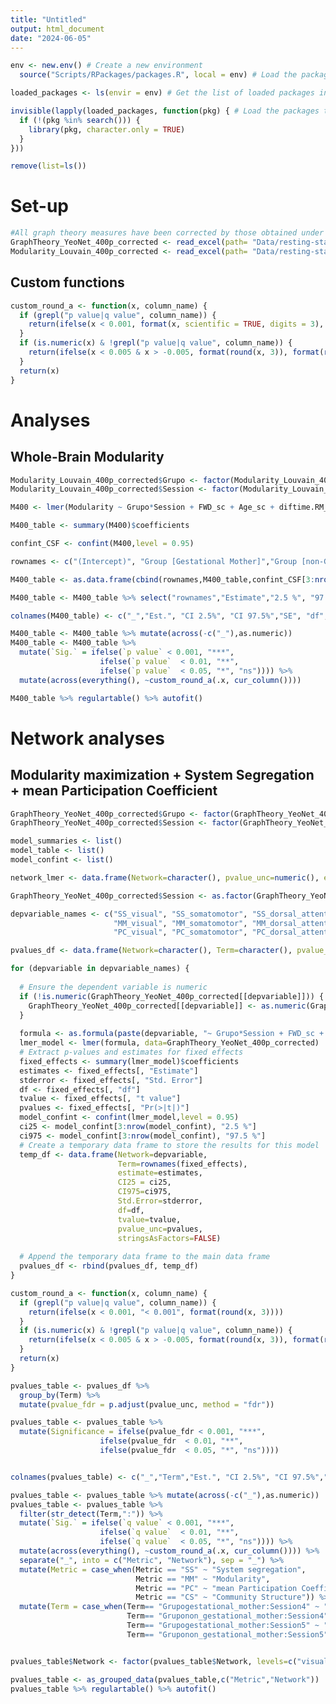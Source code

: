 ```yaml
---
title: "Untitled"
output: html_document
date: "2024-06-05"
---
```


```r
env <- new.env() # Create a new environment
  source("Scripts/RPackages/packages.R", local = env) # Load the packages into the new environment

loaded_packages <- ls(envir = env) # Get the list of loaded packages in the new environment

invisible(lapply(loaded_packages, function(pkg) { # Load the packages that are not already loaded into the global environment
  if (!(pkg %in% search())) {
    library(pkg, character.only = TRUE)
  }
}))
```

```r
remove(list=ls())
```

# Set-up

```r
#All graph theory measures have been corrected by those obtained under a null model rewiring.
GraphTheory_YeoNet_400p_corrected <- read_excel(path= "Data/resting-state/DF_GraphTheory_YeoNetworks_400p_corrected.xlsx")
Modularity_Louvain_400p_corrected <- read_excel(path= "Data/resting-state/DF_Modularity_WholeBrain_400p_corrected.xlsx")
```

## Custom functions

```r
custom_round_a <- function(x, column_name) {
  if (grepl("p value|q value", column_name)) {
    return(ifelse(x < 0.001, format(x, scientific = TRUE, digits = 3), format(round(x, 3))))
  }
  if (is.numeric(x) & !grepl("p value|q value", column_name)) {
    return(ifelse(x < 0.005 & x > -0.005, format(round(x, 3)), format(round(x, 2))))
  }
  return(x)
}
```

# Analyses

## Whole-Brain Modularity

```r
Modularity_Louvain_400p_corrected$Grupo <- factor(Modularity_Louvain_400p_corrected$Grupo, levels=c("nulliparous_women", "gestational_mother","non_gestational_mother"))
Modularity_Louvain_400p_corrected$Session <- factor(Modularity_Louvain_400p_corrected$Session, levels=c("1", "4","5"))
```

```r
M400 <- lmer(Modularity ~ Grupo*Session + FWD_sc + Age_sc + diftime.RM_sc + (1|Identity), data=Modularity_Louvain_400p_corrected)

M400_table <- summary(M400)$coefficients

confint_CSF <- confint(M400,level = 0.95)

rownames <- c("(Intercept)", "Group [Gestational Mother]","Group [non-Gestational Mother]", "Session 4", "Session 5","FWD", "Age","Inter-Session Time", "Group [Gestational Mother] x Session 4","Group [non-Gestational Mother] x Session 4","Group [Gestational Mother] x Session 5","Group [non-Gestational Mother] x Session 5")

M400_table <- as.data.frame(cbind(rownames,M400_table,confint_CSF[3:nrow(confint_CSF),]))

M400_table <- M400_table %>% select("rownames","Estimate","2.5 %", "97.5 %","Std. Error","df","t value","Pr(>|t|)") %>% add_column(Significance = NA)

colnames(M400_table) <- c("_","Est.", "CI 2.5%", "CI 97.5%","SE", "df", "t value", "p value","Sig.")

M400_table <- M400_table %>% mutate(across(-c("_"),as.numeric))
M400_table <- M400_table %>%
  mutate(`Sig.` = ifelse(`p value` < 0.001, "***",
                    ifelse(`p value`  < 0.01, "**",
                    ifelse(`p value`  < 0.05, "*", "ns")))) %>% 
  mutate(across(everything(), ~custom_round_a(.x, cur_column())))

M400_table %>% regulartable() %>% autofit()
```

# Network analyses

## Modularity maximization + System Segregation + mean Participation Coefficient

```r
GraphTheory_YeoNet_400p_corrected$Grupo <- factor(GraphTheory_YeoNet_400p_corrected$Grupo, levels=c("nulliparous_women", "gestational_mother","non_gestational_mother"))
GraphTheory_YeoNet_400p_corrected$Session <- factor(GraphTheory_YeoNet_400p_corrected$Session, levels=c("1", "4","5"))
```

```r
model_summaries <- list()
model_table <- list()
model_confint <- list()

network_lmer <- data.frame(Network=character(), pvalue_unc=numeric(), estimate=numeric(), stringsAsFactors=FALSE)

GraphTheory_YeoNet_400p_corrected$Session <- as.factor(GraphTheory_YeoNet_400p_corrected$Session)

depvariable_names <- c("SS_visual", "SS_somatomotor", "SS_dorsal_attention", "SS_ventral_attention", "SS_limbic", "SS_frontopar", "SS_default",
                       "MM_visual", "MM_somatomotor", "MM_dorsal_attention", "MM_ventral_attention", "MM_limbic", "MM_frontopar", "MM_default",
                       "PC_visual", "PC_somatomotor", "PC_dorsal_attention", "PC_ventral_attention", "PC_limbic", "PC_frontopar", "PC_default")

pvalues_df <- data.frame(Network=character(), Term=character(), pvalue_unc=numeric(), estimate=numeric(), stringsAsFactors=FALSE)

for (depvariable in depvariable_names) {
  
  # Ensure the dependent variable is numeric
  if (!is.numeric(GraphTheory_YeoNet_400p_corrected[[depvariable]])) {
    GraphTheory_YeoNet_400p_corrected[[depvariable]] <- as.numeric(GraphTheory_YeoNet_400p_corrected[[depvariable]])
  }
  
  formula <- as.formula(paste(depvariable, "~ Grupo*Session + FWD_sc + Age_sc + diftime.RM_sc + (1|Identity)"))
  lmer_model <- lmer(formula, data=GraphTheory_YeoNet_400p_corrected)
  # Extract p-values and estimates for fixed effects
  fixed_effects <- summary(lmer_model)$coefficients
  estimates <- fixed_effects[, "Estimate"]
  stderror <- fixed_effects[, "Std. Error"]
  df <- fixed_effects[, "df"]
  tvalue <- fixed_effects[, "t value"]
  pvalues <- fixed_effects[, "Pr(>|t|)"]
  model_confint <- confint(lmer_model,level = 0.95)
  ci25 <- model_confint[3:nrow(model_confint), "2.5 %"]
  ci975 <- model_confint[3:nrow(model_confint), "97.5 %"]
  # Create a temporary data frame to store the results for this model
  temp_df <- data.frame(Network=depvariable, 
                        Term=rownames(fixed_effects),
                        estimate=estimates,
                        CI25 = ci25,
                        CI975=ci975,
                        Std.Error=stderror,
                        df=df,
                        tvalue=tvalue,
                        pvalue_unc=pvalues, 
                        stringsAsFactors=FALSE)
  
  # Append the temporary data frame to the main data frame
  pvalues_df <- rbind(pvalues_df, temp_df)
}
```

```r
custom_round_a <- function(x, column_name) {
  if (grepl("p value|q value", column_name)) {
    return(ifelse(x < 0.001, "< 0.001", format(round(x, 3))))
  }
  if (is.numeric(x) & !grepl("p value|q value", column_name)) {
    return(ifelse(x < 0.005 & x > -0.005, format(round(x, 3)), format(round(x, 2))))
  }
  return(x)
}

pvalues_table <- pvalues_df %>%
  group_by(Term) %>%
  mutate(pvalue_fdr = p.adjust(pvalue_unc, method = "fdr"))

pvalues_table <- pvalues_table %>%
  mutate(Significance = ifelse(pvalue_fdr < 0.001, "***",
                    ifelse(pvalue_fdr  < 0.01, "**",
                    ifelse(pvalue_fdr  < 0.05, "*", "ns"))))


colnames(pvalues_table) <- c("_","Term","Est.", "CI 2.5%", "CI 97.5%","SE", "df", "t value", "p value","q value","Sig.")

pvalues_table <- pvalues_table %>% mutate(across(-c("_"),as.numeric))
pvalues_table <- pvalues_table %>%
  filter(str_detect(Term,":")) %>%
  mutate(`Sig.` = ifelse(`q value` < 0.001, "***",
                    ifelse(`q value`  < 0.01, "**",
                    ifelse(`q value`  < 0.05, "*", "ns")))) %>% 
  mutate(across(everything(), ~custom_round_a(.x, cur_column()))) %>%
  separate("_", into = c("Metric", "Network"), sep = "_") %>%
  mutate(Metric = case_when(Metric == "SS" ~ "System segregation",
                            Metric == "MM" ~ "Modularity",
                            Metric == "PC" ~ "mean Participation Coefficient",
                            Metric == "CS" ~ "Community Structure")) %>%
  mutate(Term = case_when(Term== "Grupogestational_mother:Session4" ~ "Grupo [Gestational Mother] x Session 4",
                          Term== "Gruponon_gestational_mother:Session4" ~ "Grupo [non-Gestational Mother] x Session 4",
                          Term== "Grupogestational_mother:Session5" ~ "Grupo [Gestational Mother] x Session 5",
                          Term== "Gruponon_gestational_mother:Session5" ~ "Grupo [non-Gestational Mother] x Session 5")) 


pvalues_table$Network <- factor(pvalues_table$Network, levels=c("visual","somatomotor","dorsal","ventral","limbic","frontopar","default"), labels=c("Visual Network","Somatomotor Network","Dorsal attention Network","Ventral attention Network","Limbic Network","Frontoparietal Network","Default Network"))

pvalues_table <- as_grouped_data(pvalues_table,c("Metric","Network"))
pvalues_table %>% regulartable() %>% autofit()
```
